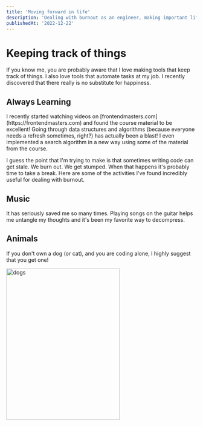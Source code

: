 ```yaml
---
title: 'Moving forward in life'
description: 'Dealing with burnout as an engineer, making important life decisions, and loving every minute of it'
publishedAt: '2022-12-22'
---
```


# Keeping track of things

<p>
	If you know me, you are probably aware that I love making tools that keep
	track of things. I also love tools that automate tasks at my job. I recently discovered that there really is no substitute for happiness.
</p>

## Always Learning
  <p>
I recently started watching videos on [frontendmasters.com](https://frontendmasters.com) and found the course material to be excellent! Going through data structures
and algorithms (because everyone needs a refresh sometimes, right?) has actually been a blast! I even implemented a search algorithm in a new way 
using some of the material from the course. 
</p>

  <p> 
    I guess the point that I'm trying to make is that sometimes writing code can get stale. We burn out. We get stumped. When that happens
    it's probably time to take a break. Here are some of the activities I've found incredibly useful for dealing with burnout.
  </p>

## Music

<p>It has seriously saved me so many times. Playing songs on the guitar helps me untangle my thoughts and it's been my favorite way to decompress.</p>

## Animals

<p>If you don't own a dog (or cat), and you are coding alone, I highly suggest that you get one! </p>
  
 <div> <img src="/images/filbertandmaple.jpeg" width="300" height="400" alt="dogs" /></div>
